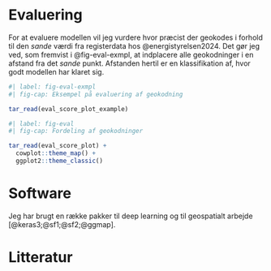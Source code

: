 
# Evaluering

For at evaluere modellen vil jeg vurdere hvor præcist der geokodes i forhold til den *sande* værdi fra registerdata hos @energistyrelsen2024. Det gør jeg ved, som fremvist i @fig-eval-exmpl, at indplacere alle geokodninger i en afstand fra det *sande* punkt. Afstanden hertil er en klassifikation af, hvor godt modellen har klaret sig.

```r
#| label: fig-eval-exmpl
#| fig-cap: Eksempel på evaluering af geokodning

tar_read(eval_score_plot_example)
```

```r
#| label: fig-eval
#| fig-cap: Fordeling af geokodninger

tar_read(eval_score_plot) +
  cowplot::theme_map() +
  ggplot2::theme_classic()
```


# Software

Jeg har brugt en række pakker til deep learning og til geospatialt arbejde [@keras3;@sf1;@sf2;@ggmap].

\newpage

# Litteratur

::: {#refs}
:::
